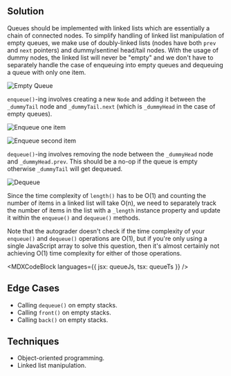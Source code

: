 

## Solution

Queues should be implemented with linked lists which are essentially a chain of connected nodes. To simplify handling of linked list manipulation of empty queues, we make use of doubly-linked lists (nodes have both `prev` and `next` pointers) and dummy/sentinel head/tail nodes. With the usage of dummy nodes, the linked list will never be "empty" and we don't have to separately handle the case of enqueuing into empty queues and dequeuing a queue with only one item.

![Empty Queue](/img/questions/queue/empty-queue.png)

`enqueue()`-ing involves creating a new `Node` and adding it between the `_dummyTail` node and `_dummyTail.next` (which is `_dummyHead` in the case of empty queues).

![Enqueue one item](/img/questions/queue/enqueue-a.png)

![Enqueue second item](/img/questions/queue/enqueue-b.png)

`dequeue()`-ing involves removing the node between the `_dummyHead` node and `_dummyHead.prev`. This should be a no-op if the queue is empty otherwise `_dummyTail` will get dequeued.

![Dequeue](/img/questions/queue/dequeue.png)

Since the time complexity of `length()` has to be O(1) and counting the number of items in a linked list will take O(n), we need to separately track the number of items in the list with a `_length` instance property and update it within the `enqueue()` and `dequeue()` methods.

Note that the autograder doesn't check if the time complexity of your `enqueue()` and `dequeue()` operations are O(1), but if you're only using a single JavaScript array to solve this question, then it's almost certainly not achieving O(1) time complexity for either of those operations.

<MDXCodeBlock languages={{ jsx: queueJs, tsx: queueTs }} />

## Edge Cases

- Calling `dequeue()` on empty stacks.
- Calling `front()` on empty stacks.
- Calling `back()` on empty stacks.

## Techniques

- Object-oriented programming.
- Linked list manipulation.
